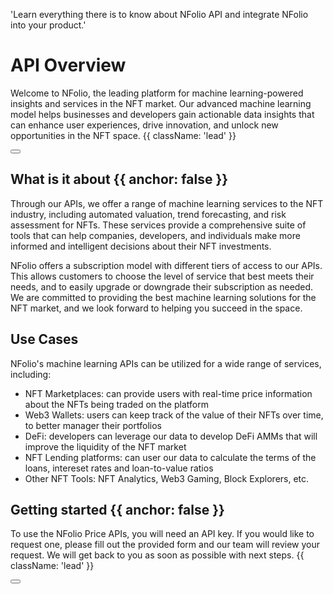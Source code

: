 
  'Learn everything there is to know about NFolio API and integrate NFolio into your product.'


<HeroPattern />

# API Overview

Welcome to NFolio, the leading platform for machine learning-powered insights and services in the NFT market. Our advanced machine learning model helps businesses and developers gain actionable data insights that can enhance user experiences, drive innovation, and unlock new opportunities in the NFT space. {{ className: 'lead' }}

<div className="not-prose mb-16 mt-6 flex gap-3">
  <Button href="/get-api-key" arrow="right" children="Get your API Key" />
</div>

## What is it about {{ anchor: false }}

Through our APIs, we offer a range of machine learning services to the NFT industry, including automated valuation, trend forecasting, and risk assessment for NFTs. These services provide a comprehensive suite of tools that can help companies, developers, and individuals make more informed and intelligent decisions about their NFT investments.

NFolio offers a subscription model with different tiers of access to our APIs. This allows customers to choose the level of service that best meets their needs, and to easily upgrade or downgrade their subscription as needed. We are committed to providing the best machine learning solutions for the NFT market, and we look forward to helping you succeed in the space.

## Use Cases

NFolio's machine learning APIs can be utilized for a wide range of services, including:

- NFT Marketplaces: can provide users with real-time price information about the NFTs being traded on the platform
- Web3 Wallets: users can keep track of the value of their NFTs over time, to better manager their portfolios
- DeFi: developers can leverage our data to develop DeFi AMMs that will improve the liquidity of the NFT market
- NFT Lending platforms: can user our data to calculate the terms of the loans, intereset rates and loan-to-value ratios
- Other NFT Tools: NFT Analytics, Web3 Gaming, Block Explorers, etc.

## Getting started {{ anchor: false }}

To use the NFolio Price APIs, you will need an API key. If you would like to request one, please fill out the provided form and our team will review your request. We will get back to you as soon as possible with next steps. {{ className: 'lead' }}

<div className="not-prose">
  <Button href="/#" variant="text" arrow="right" children="Get your API key" />
</div>

<Resources />
